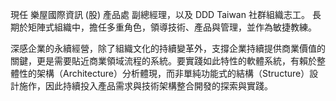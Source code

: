 現任 樂屋國際資訊 (股) 產品處 副總經理，以及 DDD Taiwan 社群組織志工。 長期於矩陣式組織中，擔任多重角色，領導技術、產品與管理，並作為敏捷教練。

深感企業的永續經營，除了組織文化的持續變革外，支撐企業持續提供商業價值的關鍵，更是需要貼近商業領域流程的系統。要實踐如此特性的軟體系統，有賴於整體性的架構（Architecture）分析體現，而非單純功能式的結構（Structure）設計施作，因此持續投入產品需求與技術架構整合開發的探索與實踐。
